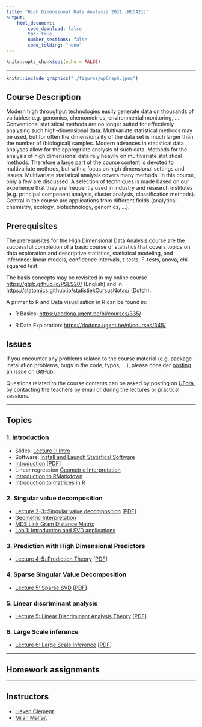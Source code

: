 ```yaml
---
title: "High Dimensional Data Analysis 2021 (HDDA21)"
output:
    html_document:
        code_download: false
        toc: true
        number_sections: false
        code_folding: "none"
---
```


```r
knitr::opts_chunk$set(echo = FALSE)
```

***

```r
knitr::include_graphics("./figures/wpGraph.jpeg")
```


## Course Description

Modern high throughput technologies easily generate data on thousands of variables; e.g. genomics, chemometrics, environmental monitoring, ... Conventional statistical methods are no longer suited for effectively analysing such high-dimensional data. Multivariate statistical methods may be used, but for often the dimensionality of the data set is much larger than the number of (biological) samples. Modern advances in statistical data analyses allow for the appropriate analysis of such data.  Methods for the analysis of high dimensional data rely heavily on multivariate statistical methods. Therefore a large part of the course content is devoted to multivariate methods, but with a focus on high dimensional settings and issues.  Multivariate statistical analysis covers many methods. In this course, only a few are discussed. A selection of techniques is made based on our experience that they are frequently used in industry and research institutes (e.g. principal component analysis, cluster analysis, classification methods). Central in the course are applications from different fields (analytical chemistry, ecology, biotechnology, genomics, …).

## Prerequisites

The prerequisites for the High Dimensional Data Analysis course are the successful completion of a basic course of statistics that covers topics on data exploration and descriptive statistics, statistical modeling, and inference: linear models, confidence intervals, t-tests, F-tests, anova, chi-squared test.

The basis concepts may be revisited in my online course <https://gtpb.github.io/PSLS20/> (English) and in <https://statomics.github.io/statistiekCursusNotas/> (Dutch).

A primer to R and Data visualisation  in R can be found in:

- R Basics: <https://dodona.ugent.be/nl/courses/335/>

- R Data Exploration: <https://dodona.ugent.be/nl/courses/345/>

## Issues

If you encounter any problems related to the course material (e.g. package installation problems, bugs in the code, typos, ...), please consider [posting an issue on GitHub](https://github.com/statOmics/HDDA21/issues).

Questions related to the course contents can be asked by posting on
[UFora](https://ufora.ugent.be/d2l/home/444226), by contacting the teachers by
email or during the lectures or practical sessions.

---

## Topics

<!-- TODO: add Labs material -->

### 1. Introduction

  - Slides: [Lecture 1: Intro](./intro0.html)
  - Software: [Install and Launch Statistical Software](./software4stats.html)
  - [Introduction](./intro.html) [[PDF](./intro.pdf)]
  - Linear regression [Geometric Interpretation](./lsGeometricInterpretation.html)
  - [Introduction to RMarkdown](./Introduction-RMarkdown.html)
  - [Introduction to matrices in R](./Introduction-Matrices-R.html)

### 2. Singular value decomposition

  - [Lecture 2-3: Singular value decomposition](./svd.html) [[PDF](./svd.pdf)]
  - [Geometric Interpretation](./svdGeometricInterpretation.html)
  - [MDS Link Gram Distance Matrix](./MDS_linkGramDistanceMatrix.html)
  - [Lab 1: Introduction and SVD applications](./Lab1-Intro-SVD.html)
  <!-- - [Lab 2: PCA](./Lab2-PCA.html) -->

### 3. Prediction with High Dimensional Predictors

  - [Lecture 4-5: Prediction Theory](./prediction.html) [[PDF](./prediction.pdf)]
  <!-- - [Lab 3: Penalized regression and prediction](./Lab3-Penalized-Regression.html) -->

### 4. Sparse Singular Value Decomposition

  - [Lecture 5: Sparse SVD](./sparseSvd.html) [[PDF](./sparseSvd.pdf)]

### 5. Linear discriminant analysis

  - [Lecture 5: Linear Discriminant Analysis Theory](./lda.html) [[PDF](./lda.pdf)]
  <!-- - [Lab 4: Sparse PCA and LDA](./Lab4-Sparse-PCA-LDA.html) -->

### 6. Large Scale inference

  - [Lecture 6: Large Scale Inference](./lsi.html) [[PDF](./lsi.pdf)]
  <!-- - [Lab 5: Large Scale Inference](./Lab5-Large-Scale-Inference.html) -->

<!-- ### Paper reading Sessions -->

---

## Homework assignments

<!-- - [Homework: Canonical Correlation Analysis](./HW-CCA.html) [[PDF](./HW-CCA.pdf)] -->
<!-- - [Group Project](./Project.html) [[PDF](./Project.pdf)] -->

---

## Instructors

- [Lieven Clement](./instructors.html)
- [Milan Malfait](./instructors.html)
